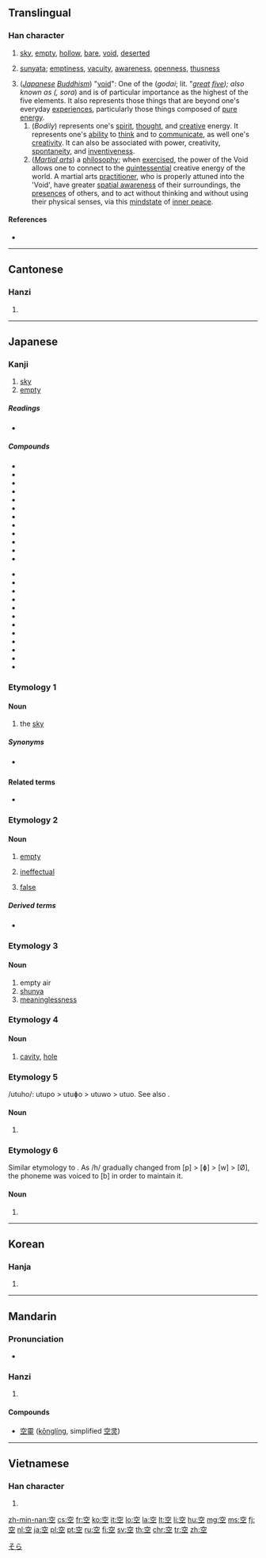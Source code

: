 ==Translingual==
{{stroke order|strokes=8}}

===Han character===
{{Han char|rn=116|rad=穴|as=03|sn=8|four=3010<sub>1</sub>|canj=十金一 (JCM)|ids=⿱[[穴]][[工]]}}

# [[sky]], [[empty]], [[hollow]], [[bare]], [[void]], [[deserted]]
# {{context|Buddhism|lang=mul}} [[sunyata]]; [[emptiness]], [[vacuity]], [[awareness]], [[openness]], [[thusness]]
# (''[[Japanese]] [[Buddhism]]'') "[[Wikipedia:Five elements (Japanese philosophy)#Kū|void]]":  One of the {{l|ja|五大}} (''godai''; lit. "''[[great]] [[five]]); also known as {{l|ja|天}} ({{l|ja|そら}}, sora'') and is of particular importance as the highest of the five elements.  It also represents those things that are beyond one's everyday [[experience]]s, particularly those things composed of [[pure]] [[energy]].
## (''Bodily'') represents one's [[spirit]], [[thought]], and [[creative]] energy. It represents one's [[ability]] to [[think]] and to [[communicate]], as well one's [[creativity]]. It can also be associated with power, creativity, [[spontaneity]], and [[inventiveness]].
## (''[[martial art|Martial arts]]'') a [[philosophy]]; when [[exercise]]d, the power of the Void allows one to connect to the [[quintessential]] creative energy of the world. A martial arts [[practitioner]], who is properly attuned into the 'Void', have greater [[visucentric|spatial awareness]] of their surroundings, the [[presence]]s of others, and to act without thinking and without using their physical senses, via this [[mindstate]] of [[inner peace]].

====References====
* {{Han ref|kx=0863.010|dkj=25415|dj=1289.080|hdz=42719.080|uh=7A7A|ud=31354|bh=AAC5|bd=43717}}

----

==Cantonese==
===Hanzi===
{{yue-hanzi|jyut=|y=hung1}}

# {{defn|lang=yue|sort=穴03}}

----

==Japanese==

===Kanji===
{{ja-kanji|grade=1|rs=穴03}}

# [[sky]]
# [[empty]]

=====Readings=====
* {{ja-readings
|goon=[[くう]] (kū)
|kanon=[[こう]] (kō) {{qualifier|non-[[w:Jōyō kanji|Jōyō]] reading}}
|kun=[[そら]] (sora), [[から]] (kara), [[あく]] (aku), [[うろ]] (uro), [[すく]] (suku), [[むな]] (muna), [[うつ]] (utsu), [[うつぼ]] (utsubo), [[うつお]] (utsuo)}}

=====Compounds=====
{{top2}}
* {{ja-l|青空||aozora}}
* {{ja-l|青空市場||aozora ichiba}}
* {{ja-l|冬空||fuyuzora}}
* {{ja-l|空っぽ||karappo}}
* {{ja-l|空手||karate}}
* {{ja-l|空オケ||karaoke}}
* {{ja-l|空気||kūki}}
* {{ja-l|空間||kūkan}}
* {{ja-l|空港||kūkō}}
* {{ja-l|空中||kūchū}}
* {{ja-l|空輸||kūyu}}
* {{ja-l|空洞||kūdō}}
{{mid2}}
* {{ja-l|空腹||kūfuku}}
* {{ja-l|空白||kūhaku}}
* {{ja-l|空席||kūseki}}
* {{ja-l|真空||shinkū}}
* {{ja-l|架空||kakū}}
* {{ja-l|虚空||kokū}}
* {{ja-l|航空||kōkū}}
* {{ja-l|航空便||kōkūbin}}
* {{ja-l|空き缶||akikan}}
* {{ja-l|空き瓶||akibin}}
* {{ja-l|空き巣狙い||akisunerai}}
* {{ja-l|空しい||munashii}}
{{bottom}}

===Etymology 1===
====Noun====
{{ja-noun|そら}}

# the [[sky]]

=====Synonyms=====
* {{sense|the sky}} {{ja-l|天|てん|ten}}

====Related terms====
* {{ja-r|空で|そらで}}

===Etymology 2===
====Noun====
{{ja-noun|から}}

# [[empty]]
#: {{Jpan|'''空'''箱|lang=ja}}
# [[ineffectual]]
#: {{Jpan|'''空'''振り|lang=ja}}
# [[false]]
#: {{Jpan|'''空'''元気|lang=ja}}

=====Derived terms=====
* {{ja-l||カラオケ|karaoke}}

===Etymology 3===
====Noun====
{{ja-noun|くう}}

# empty air
# [[shunya]]
# [[meaninglessness]]

===Etymology 4===
====Noun====
{{ja-noun|うろ}}

# [[cavity]], [[hole]]

===Etymology 5===
/utuho/: utupo > utuɸo > utuwo > utuo. See also {{term|空|lang=ja|tr=utsubo}}.

====Noun====
{{ja-noun|うつお|hhira=うつほ}}

# {{alternative form of|うろ|lang=ja}}

===Etymology 6===
Similar etymology to {{term|空|lang=ja|tr=utsuo}}. As /h/ gradually changed from [p] > [ɸ] > [w] > [Ø], the phoneme was voiced to [b] in order to maintain it.

====Noun====
{{ja-noun|うつぼ}}

# {{alternative form of|うろ|lang=ja}}

[[Category:1000 Japanese basic words|そら]]

----

==Korean==

===Hanja===
{{ko-hanja|hangeul=[[공]]|eumhun=빌|rv=gong|mr=kong|y=kong|ehrv=bil}}

# {{defn|lang=ko|sort=穴03}}

----

==Mandarin==
===Pronunciation===
* {{audio|Zh-kong.ogg|Audio}}

===Hanzi===
{{cmn-hanzi|pin=[[kōng]] ([[kong1]]), [[kǒng]] ([[kong3]]), [[kòng]] ([[kong4]])|wg=k'ung<sup>1</sup>, k'ung<sup>3</sup>, k'ung<sup>4</sup>}}

# {{defn|lang=cmn|sort=穴03}}

====Compounds====
* [[空靈]] ([[kōnglíng]], simplified [[空灵]])

----

==Vietnamese==

===Han character===
{{vi-hantu|[[không]], [[khỏng]], [[cung]], [[khung]]|rs=穴03}}

# {{defn|lang=vi|sort=穴03}}

[[zh-min-nan:空]]
[[cs:空]]
[[fr:空]]
[[ko:空]]
[[it:空]]
[[lo:空]]
[[la:空]]
[[lt:空]]
[[li:空]]
[[hu:空]]
[[mg:空]]
[[ms:空]]
[[fj:空]]
[[nl:空]]
[[ja:空]]
[[pl:空]]
[[pt:空]]
[[ru:空]]
[[fi:空]]
[[sv:空]]
[[th:空]]
[[chr:空]]
[[tr:空]]
[[zh:空]]